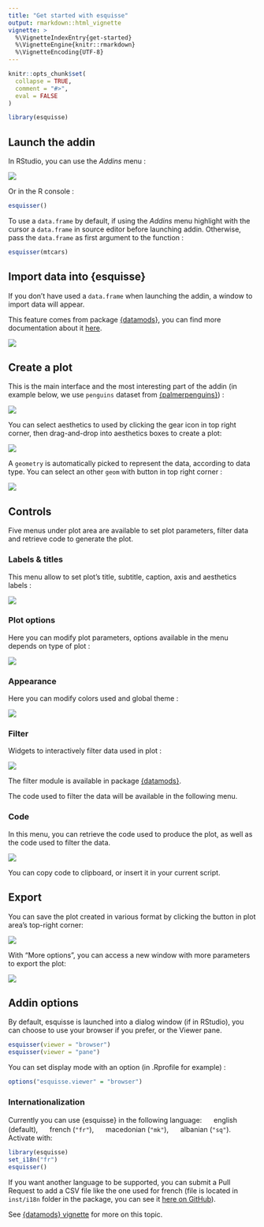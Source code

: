 ```yaml
---
title: "Get started with esquisse"
output: rmarkdown::html_vignette
vignette: >
  %\VignetteIndexEntry{get-started}
  %\VignetteEngine{knitr::rmarkdown}
  %\VignetteEncoding{UTF-8}
---
```


```r
knitr::opts_chunk$set(
  collapse = TRUE,
  comment = "#>",
  eval = FALSE
)
```

```r
library(esquisse)
```


<style>
img {
  max-width: 700px;
}
</style>



## Launch the addin

In RStudio, you can use the *Addins* menu : 

![](figures/launch-addin.png)


Or in the R console :

```r
esquisser()
```


To use a `data.frame` by default, if using the *Addins* menu highlight with the cursor a `data.frame` in source editor before launching addin.
Otherwise, pass the `data.frame` as first argument to the function :

```r
esquisser(mtcars)
```



## Import data into {esquisse}

If you don't have used a `data.frame` when launching the addin, a window to import data will appear.

This feature comes from package [{datamods}](https://github.com/dreamRs/datamods), you can find more documentation about it [here](https://dreamrs.github.io/datamods/articles/datamods.html).

![](figures/import-data.png)


## Create a plot

This is the main interface and the most interesting part of the addin (in example below, we use `penguins` dataset from [{palmerpenguins}](https://github.com/allisonhorst/palmerpenguins)) :

![](figures/esquisse.png)

You can select aesthetics to used by clicking the gear icon in top right corner, then drag-and-drop into aesthetics boxes to create a plot: 

![](figures/aesthetics.png)


A `geometry` is automatically picked to represent the data, according to data type. You can select an other `geom` with button in top right corner : 

![](figures/geometries.png)



## Controls

Five menus under plot area are available to set plot parameters, filter data and retrieve code to generate the plot.


### Labels & titles

This menu allow to set plot's title, subtitle, caption, axis and aesthetics labels :

![](figures/controls-labels.png)


### Plot options

Here you can modify plot parameters, options available in the menu depends on type of plot :

![](figures/controls-plot-options.png)


### Appearance

Here you can modify colors used and global theme :

![](figures/controls-appearance.png)



### Filter

Widgets to interactively filter data used in plot : 

![](figures/controls-filters.png)

The filter module is available in package [{datamods}](https://dreamrs.github.io/datamods/articles/datamods.html#filter).

The code used to filter the data will be available in the following menu.


### Code

In this menu, you can retrieve the code used to produce the plot, as well as the code used to filter the data.

![](figures/controls-code.png)

You can copy code to clipboard, or insert it in your current script.


## Export

You can save the plot created in various format by clicking the button in plot area's top-right corner:

![](figures/export.png)

With "More options", you can access a new window with more parameters to export the plot:

![](figures/export-options.png)



## Addin options

By default, esquisse is launched into a dialog window (if in RStudio), you can choose to use your browser if you prefer, or the Viewer pane.

```r
esquisser(viewer = "browser")
esquisser(viewer = "pane")
```


You can set display mode with an option (in .Rprofile for example) :

```r
options("esquisse.viewer" = "browser")
```



### Internationalization

Currently you can use {esquisse} in the following language: <img src="figures/i18n/gb.svg" height="16"/> english (default), <img src="figures/i18n/fr.svg" height="16"/> french (`"fr"`), <img src="figures/i18n/mk.svg" height="16"/> macedonian (`"mk"`), <img src="figures/i18n/al.svg" height="16"/> albanian (`"sq"`). Activate with:

```r
library(esquisse)
set_i18n("fr")
esquisser()
```

If you want another language to be supported, you can submit a Pull Request to add a CSV file like the one used for french (file is located in `inst/i18n` folder in the package, you can see it [here on GitHub](https://github.com/dreamRs/esquisse/blob/master/inst/i18n/fr.csv)).

See [{datamods} vignette](https://dreamrs.github.io/datamods/articles/i18n.html) for more on this topic.


